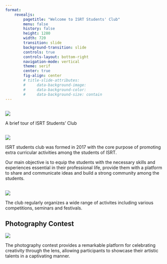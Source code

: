 ```yaml
---
format: 
    revealjs:
        pagetitle: "Welcome to ISRT Students' Club"
        menu: false
        history: false
        height: 1280
        width: 720
        transition: slide
        background-transition: slide
        controls: true
        controls-layout: bottom-right
        navigation-mode: vertical
        theme: serif
        center: true
        fig-align: center
        # title-slide-attributes:
        #     data-background-image: 
        #     data-background-color: 
        #     data-background-size: contain
---
```


##

![](images/logo_trans.png)

::: {.r-fit-text}
A brief tour of ISRT Students' Club
:::

##

![](images/Brotherhood_2.jpg)

ISRT students club was formed in 2017 with the core purpose of promoting extra curricular activities among the students of ISRT.

Our main objective is to equip the students with the necessary skills and experiences essential in their professional life, provide them with a platform to share and communicate ideas and build a strong community among the students.


##

![](images/fest-week.jpg)

The club regularly organizes a wide range of activites including various competitions, seminars and festivals.

## Photography Contest

![](images/Photo_exhb_2.jpg)

The photography contest provides a remarkable platform for celebrating creativity through the lens, allowing participants to showcase their artistic talents in a captivating manner.